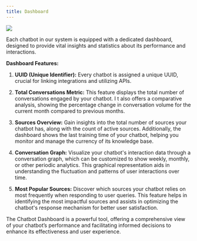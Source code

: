 ```yaml
---
title: Dashboard
---
```


<Frame>
  <img src="/images/dashboard.png" />
</Frame>

Each chatbot in our system is equipped with a dedicated dashboard, designed to provide vital insights and statistics about its performance and interactions.

**Dashboard Features:**

1. **UUID (Unique Identifier):** Every chatbot is assigned a unique UUID, crucial for linking integrations and utilizing APIs.

2. **Total Conversations Metric:** This feature displays the total number of conversations engaged by your chatbot. I
   t also offers a comparative analysis, showing the percentage change in conversation volume for the current month compared to previous months.

3. **Sources Overview:** Gain insights into the total number of sources your chatbot has, along with the count of active sources.
   Additionally, the dashboard shows the last training time of your chatbot, helping you monitor and manage the currency of its knowledge base.

4. **Conversation Graph:** Visualize your chatbot's interaction data through a conversation graph, which can be customized to show weekly,
   monthly, or other periodic analytics. This graphical representation aids in understanding the fluctuation and patterns of user interactions over time.

5. **Most Popular Sources:** Discover which sources your chatbot relies on most frequently when responding to user queries.
   This feature helps in identifying the most impactful sources and assists in optimizing the chatbot's response mechanism for better user satisfaction.

The Chatbot Dashboard is a powerful tool, offering a comprehensive view of your chatbot’s performance and facilitating informed decisions to enhance
its effectiveness and user experience.
